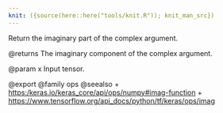 ```yaml
---
knit: ({source(here::here("tools/knit.R")); knit_man_src})
---
```

Return the imaginary part of the complex argument.

@returns
    The imaginary component of the complex argument.

@param x Input tensor.

@export
@family ops
@seealso
+ <https:/keras.io/keras_core/api/ops/numpy#imag-function>
+ <https://www.tensorflow.org/api_docs/python/tf/keras/ops/imag>
